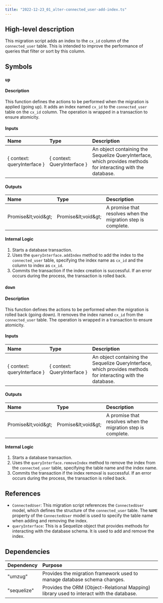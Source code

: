 ```yaml
---
title: "2022-12-23_01_alter-connected_user-add-index.ts"
---
```


## High-level description
This migration script adds an index to the `cx_id` column of the `connected_user` table. This is intended to improve the performance of queries that filter or sort by this column.

## Symbols

### `up`
#### Description
This function defines the actions to be performed when the migration is applied (going up). It adds an index named `cx_id` to the `connected_user` table on the `cx_id` column. The operation is wrapped in a transaction to ensure atomicity.

#### Inputs
| Name | Type | Description |
|:-----|:-----|:------------|
| \{ context: queryInterface \} | \{ context: QueryInterface \} | An object containing the Sequelize QueryInterface, which provides methods for interacting with the database. |

#### Outputs
| Name | Type | Description |
|:-----|:-----|:------------|
| Promise\&lt;void\&gt; | Promise\&lt;void\&gt; | A promise that resolves when the migration step is complete. |

#### Internal Logic
1. Starts a database transaction.
2. Uses the `queryInterface.addIndex` method to add the index to the `connected_user` table, specifying the index name as `cx_id` and the column to index as `cx_id`.
3. Commits the transaction if the index creation is successful. If an error occurs during the process, the transaction is rolled back.

### `down`
#### Description
This function defines the actions to be performed when the migration is rolled back (going down). It removes the index named `cx_id` from the `connected_user` table. The operation is wrapped in a transaction to ensure atomicity.

#### Inputs
| Name | Type | Description |
|:-----|:-----|:------------|
| \{ context: queryInterface \} | \{ context: QueryInterface \} | An object containing the Sequelize QueryInterface, which provides methods for interacting with the database. |

#### Outputs
| Name | Type | Description |
|:-----|:-----|:------------|
| Promise\&lt;void\&gt; | Promise\&lt;void\&gt; | A promise that resolves when the migration step is complete. |

#### Internal Logic
1. Starts a database transaction.
2. Uses the `queryInterface.removeIndex` method to remove the index from the `connected_user` table, specifying the table name and the index name.
3. Commits the transaction if the index removal is successful. If an error occurs during the process, the transaction is rolled back.

## References
- `ConnectedUser`: This migration script references the `ConnectedUser` model, which defines the structure of the `connected_user` table. The `NAME` property of the `ConnectedUser` model is used to specify the table name when adding and removing the index.
- `queryInterface`: This is a Sequelize object that provides methods for interacting with the database schema. It is used to add and remove the index.

## Dependencies
| Dependency | Purpose |
|:-----------|:--------|
| "umzug" | Provides the migration framework used to manage database schema changes. |
| "sequelize" |  Provides the ORM (Object-Relational Mapping) library used to interact with the database. |

